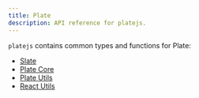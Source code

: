 ```yaml
---
title: Plate
description: API reference for platejs.
---
```


`platejs` contains common types and functions for Plate:

- [Slate](/docs/api/slate)
- [Plate Core](/docs/api/core)
- [Plate Utils](/docs/api/utils)
- [React Utils](/docs/api/react-utils)
